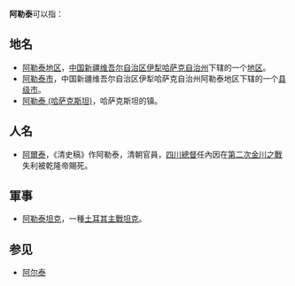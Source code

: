 '''阿勒泰'''可以指：
==地名==
* [[阿勒泰地区|阿勒泰地区]]，[[中国|中国]][[新疆维吾尔自治区|新疆维吾尔自治区]][[伊犁哈萨克自治州|伊犁哈萨克自治州]]下辖的一个[[地区|地区]]。
* [[阿勒泰市|阿勒泰市]]，中国新疆维吾尔自治区伊犁哈萨克自治州阿勒泰地区下辖的一个[[县级市|县级市]]。
* [[阿勒泰_(哈萨克斯坦)|阿勒泰 (哈萨克斯坦)]]，哈萨克斯坦的镇。

==人名==
* [[阿尔泰_(清朝大臣)|阿爾泰]]，《清史稿》作阿勒泰，清朝官員，[[四川總督|四川總督]]任內因在[[第二次金川之戰|第二次金川之戰]]失利被乾隆帝賜死。

==軍事==
* [[阿勒泰坦克|阿勒泰坦克]]，一種[[土耳其|土耳其]][[主戰坦克|主戰坦克]]。

==参见==
* [[阿尔泰|阿尔泰]]

{{消歧义|cat=三字中国地名消歧义}}